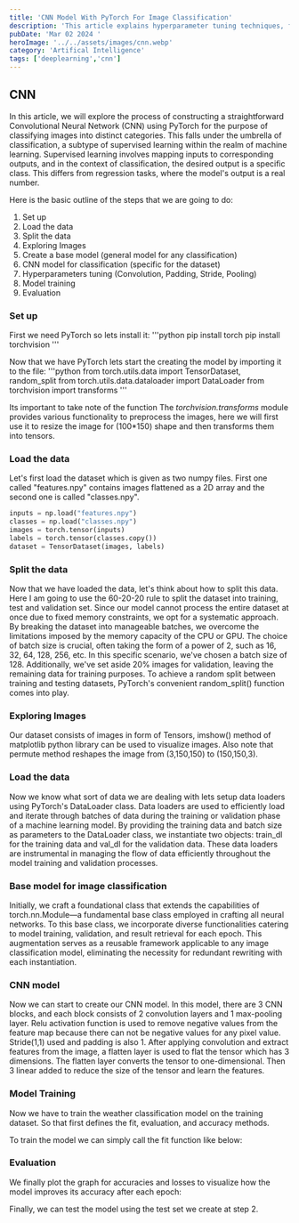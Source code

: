```yaml
---
title: 'CNN Model With PyTorch For Image Classification'
description: 'This article explains hyperparameter tuning techniques, focusing on grid search and random search, to optimize the performance of machine learning models, especially Support Vector Machines (SVMs).'
pubDate: 'Mar 02 2024 '
heroImage: '../../assets/images/cnn.webp'
category: 'Artifical Intelligence'
tags: ['deeplearning','cnn']
---
```


## CNN

In this article, we will explore the process of constructing a straightforward Convolutional Neural Network (CNN) using PyTorch for the purpose of classifying images into distinct categories. 
This falls under the umbrella of classification, a subtype of supervised learning within the realm of machine learning. 
Supervised learning involves mapping inputs to corresponding outputs, and in the context of classification, the desired output is a specific class. 
This differs from regression tasks, where the model's output is a real number.

Here is the basic outline of the steps that we are going to do:
1. Set up
2. Load the data
3. Split the data
4. Exploring Images
5. Create a base model (general model for any classification)
6. CNN model for classification (specific for the dataset)
7. Hyperparameters tuning (Convolution, Padding, Stride, Pooling)
8. Model training
9. Evaluation

### Set up
First we need PyTorch so lets install it:
'''python
pip install torch
pip install torchvision
'''

Now that we have PyTorch lets start the creating the model by importing it to the file:
'''python
from torch.utils.data import TensorDataset, random_split
from torch.utils.data.dataloader import DataLoader
from torchvision import transforms
'''

Its important to take note of the function The _torchvision.transforms_ module provides various functionality to preprocess the images, here we will first use it to resize the image for (100*150) shape and then transforms them into tensors.

### Load the data
Let's first load the dataset which is given as two numpy files. First one called "features.npy" contains images flattened as a 2D array and the second one is called "classes.npy".
```python
inputs = np.load("features.npy")
classes = np.load("classes.npy")
images = torch.tensor(inputs)
labels = torch.tensor(classes.copy())
dataset = TensorDataset(images, labels)
```

### Split the data
Now that we have loaded the data, let's think about how to split this data. 
Here I am going to use the 60-20-20 rule to split the dataset into training, test and validation set.
Since our model cannot process the entire dataset at once due to fixed memory constraints, we opt for a systematic approach. 
By breaking the dataset into manageable batches, we overcome the limitations imposed by the memory capacity of the CPU or GPU. 
The choice of batch size is crucial, often taking the form of a power of 2, such as 16, 32, 64, 128, 256, etc.
In this specific scenario, we've chosen a batch size of 128. 
Additionally, we've set aside 20% images for validation, leaving the remaining data for training purposes. 
To achieve a random split between training and testing datasets, PyTorch's convenient random_split() function comes into play.



### Exploring Images
Our dataset consists of images in form of Tensors, imshow() method of matplotlib python library can be used to visualize images. 
Also note that permute method reshapes the image from (3,150,150) to (150,150,3). 


### Load the data
Now we know what sort of data we are dealing with lets setup data loaders using PyTorch's DataLoader class. 
Data loaders are used to efficiently load and iterate through batches of data during the training or validation phase of a machine learning model. 
By providing the training data and batch size as parameters to the DataLoader class, we instantiate two objects: train_dl for the training data and val_dl for the validation data. 
These data loaders are instrumental in managing the flow of data efficiently throughout the model training and validation processes.


### Base model for image classification
Initially, we craft a foundational class that extends the capabilities of torch.nn.Module—a fundamental base class employed in crafting all neural networks. 
To this base class, we incorporate diverse functionalities catering to model training, validation, and result retrieval for each epoch. 
This augmentation serves as a reusable framework applicable to any image classification model, eliminating the necessity for redundant rewriting with each instantiation.


### CNN model
Now we can start to create our CNN model. In this model, there are 3 CNN blocks, and each block consists of 2 convolution layers and 1 max-pooling layer. 
Relu activation function is used to remove negative values from the feature map because there can not be negative values for any pixel value. Stride(1,1) used and padding is also 1.
After applying convolution and extract features from the image, a flatten layer is used to flat the tensor which has 3 dimensions. 
The flatten layer converts the tensor to one-dimensional. Then 3 linear added to reduce the size of the tensor and learn the features.


### Model Training
Now we have to train the weather classification model on the training dataset. So that first defines the fit, evaluation, and accuracy methods.

To train the model we can simply call the fit function like below:


### Evaluation
We finally plot the graph for accuracies and losses to visualize how the model improves its accuracy after each epoch:


Finally, we can test the model using the test set we create at step 2.
